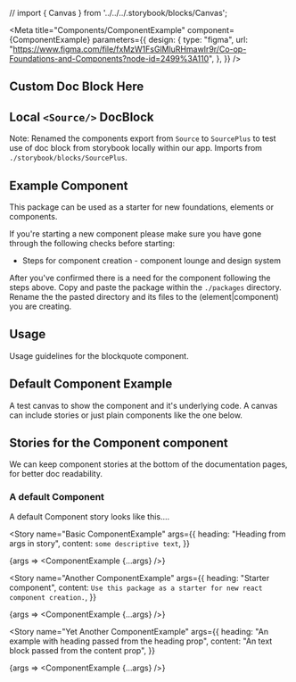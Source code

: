 // import { Canvas } from '../../../.storybook/blocks/Canvas';

<!-- import your component -->


<!--  -->


<!-- Meta
      docs: http://
      Overview: Set up a number global story configurations within Meta, these can be overriden at story level
      Description: Configure a number of properties on your stories at a global level.  Add decorators, parameters, args, controls
      2 properties are required for your story in Meta.
       - `title`, depending on your react component the title will start with either Foundations, Elements or Components.  Followed by your react component name e.g. title="Components/Blockquote"
       - component:  The imported react component you are creating stories for.

       optional 'decorators', 'parameters', 'args'
-->

<Meta
  title="Components/ComponentExample"
  component={ComponentExample}
  parameters={{
    design: {
      type: "figma",
      url:
        "https://www.figma.com/file/fxMzW1FsGlMluRHmawIr9r/Co-op-Foundations-and-Components?node-id=2499%3A110",
    },
  }}
/>

## Custom Doc Block Here
<CustomDocumentationComponent/>

## Local `<Source/>` DocBlock
Note: Renamed the components export from `Source` to `SourcePlus` to test use of doc block from storybook locally within our app.
Imports from `./storybook/blocks/SourcePlus`.

<SourcePlus name="Yet Another ComponentExample" language="jsx"/>

## Example Component

This package can be used as a starter for new foundations, elements or components.

If you're starting a new component please make sure you have gone through the following checks before starting:

- Steps for component creation - component lounge and design system

After you've confirmed there is a need for the component following the steps above. Copy and paste the package within the `./packages` directory.
Rename the the pasted directory and its files to the (element|component) you are creating.

## Usage

Usage guidelines for the blockquote component.

## Default Component Example

A test canvas to show the component and it's underlying code.
A canvas can include stories or just plain components like the one below.

<!-- Canvas -->

<Canvas>
  <BaseComponent
    heading="A heading"
    content="This is an example Component you can copy from to create your own components"
  ></BaseComponent>
</Canvas>

## Stories for the Component component

We can keep component stories at the bottom of the documentation pages, for better doc readability.

### A default Component

A default Component story looks like this....

<!-- Story
A canvas is created for each story,
Each story "name" shows up within the storybook nav under our named Meta "title" nav item
Stories can take args the same as the Meta tag, however Story args will override Meta args.
Stories can also take decorators or parameters, adding these <Story> tag level will override <Meta>
Create stories for each state, variant of your component.
 -->

<Story
  name="Basic ComponentExample"
  args={{
    heading: "Heading from args in story",
    content: `some descriptive text`,
  }}
>
  {args => <ComponentExample {...args} />}
</Story>

<Story
  name="Another ComponentExample"
  args={{
    heading: "Starter component",
    content: `Use this package as a starter for new react component creation.`,
  }}
>
  {args => <ComponentExample {...args} />}
</Story>

<Story
  name="Yet Another ComponentExample"
  args={{
    heading: "An example with heading passed from the heading prop",
    content: "An text block passed from the content prop",
  }}
>
  {args => <ComponentExample {...args} />}
</Story>
